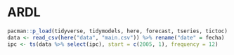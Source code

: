 # ARDL

```r
pacman::p_load(tidyverse, tidymodels, here, forecast, tseries, tictoc)
data <- read_csv(here("data", "main.csv")) %>% rename("date" = fecha)
ipc <- ts(data %>% select(ipc), start = c(2005, 1), frequency = 12)
```

```r

```

